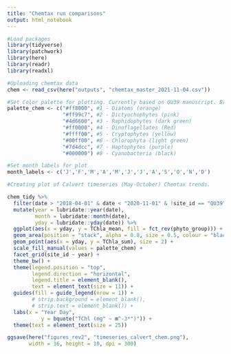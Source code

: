 ```yaml
---
title: "Chemtax run comparisons"
output: html_notebook
---
```



```r
#Load packages
library(tidyverse)
library(patchwork)
library(here)
library(readr)
library(readxl)
```


```r
#Uploading chemtax data
chem <- read_csv(here("outputs", "chemtax_master_2021-11-04.csv")) 
```



```r

#Set Color palette for plotting. Currently based on QU39 manuscript. Brewer has some good ones for R style.
palette_chem <- c("#ff8000", #1 - Diatoms (orange)
                  "#ff99c7", #2 - Dictyochophytes (pink)
                  "#4d6600", #3 - Raphidophytes (dark green)
                  "#ff0000", #4 - Dinoflagellates (Red)
                  "#ffff00", #5 - Cryptophytes (yellow)
                  "#00ff00", #6 - Chlorophyta (light green)
                  "#7d4dcc", #7 - Haptophytes (purple)
                  "#000000") #8 - Cyanobacteria (black)

#Set month labels for plot
month_labels <- c('J','F','M','A','M','J','J','A','S','O','N','D')
```

```r
#Creating plot of Calvert timeseries (May-October) Chemtax trends.

chem_tidy %>% 
  filter(date > "2018-04-01" & date < "2020-11-01" & !site_id == "QU39") %>% 
  mutate(year = lubridate::year(date),
         month = lubridate::month(date),
         yday = lubridate::yday(date)) %>% 
  ggplot(aes(x = yday, y = TChla_mean, fill = fct_rev(phyto_group))) +
  geom_area(position = "stack", alpha = 0.8, size = 0.5, colour = "black") +
  geom_point(aes(x = yday, y = TChla_sum), size = 2) +
  scale_fill_manual(values = palette_chem) +
  facet_grid(site_id ~ year) +
  theme_bw() +
  theme(legend.position = "top",
        legend.direction = "horizontal",
        legend.title = element_blank(),
        text = element_text(size = 11)) +
  guides(fill = guide_legend(nrow = 1)) +
        # strip.background = element_blank(),
        # strip.text = element_blank()) + 
  labs(x = "Year Day",
           y = bquote("TChl (mg" ~ m^-3*")")) +
  theme(text = element_text(size = 25)) 

ggsave(here("figures_rev2", "timeseries_calvert_chem.png"),
       width = 16, height = 10, dpi = 300)

```